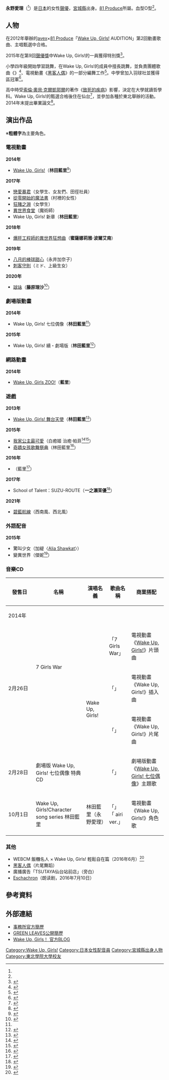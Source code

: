 {{配音員
|姓名 = 永野愛理
|類型 = 
|圖片 = Airi Eino.jpg
|圖片尺寸 = 
|圖片簡介 = 
|原名 = 
|外文名 = 永野愛理
|外文 = 日文
|羅馬拼音 =
|英文名 = 
|暱稱 = {{lang|ja|あいちゃん}}<ref name="gl">{{Cite web|date=|url=http://gl-e.jp/|title=GREEN LEAVESのホームページ|work=|author=|publisher=GREEN LEAVES|accessdate=2014-01-11|archive-date=2013-10-02|archive-url=https://web.archive.org/web/20131002133954/http://gl-e.jp/|dead-url=no}}</ref>
|其他藝名 = 
|國籍 =
|民族 =
|籍貫 = 
|出生地= {{JPN}}[[宮城縣|宮城縣]]
|生年= 1993
|生月= 1
|生日= 19
|歿年= 
|歿月= 
|歿日= 
|逝世日期 = 
|逝世地點 = 
|職業 = 
|三圍 = 
|教育程度 = 
|宗教信仰 =
|配偶 = 
|兒女 = 
|父母 = 
|出身地 = 
|出道作 = 林田藍里（[[Wake_Up,_Girls!|Wake Up, Girls!]]）<ref>{{Cite web|url=http://www.animate.tv/news/details.php?id=1374932992&p=2|title=【速報】山本寛監督『Wake Up, Girls！』キャスト発表|work=[[アニメイトTV|アニメイトTV]]|publisher=[[フロンティアワークス|フロンティアワークス]]|date=2013-07-28|accessdate=2014-01-15|archive-url=https://web.archive.org/web/20160304092055/http://www.animate.tv/news/details.php?id=1374932992&p=2|archive-date=2016-03-04|dead-url=yes}}</ref>
|代表作 = 
|活動時期 = 2014年－
|活躍年代 = 
|唱片公司 =
|所屬 = [[81_Produce|81 Produce]]
|網站 = 
|相關團體 =
|module= {{Japanese|embed=yes|japanese=永野 愛理|kana=えいの あいり|romaji=Eino Airi}}
}}
'''永野愛理'''（{{bd|1993年|1月19日|catIdx=Eino Airi}}<ref name="gl" />）是[[日本|日本]]的女性[[聲優|聲優]]，[[宮城縣|宮城縣]]出身。[[81_Produce|81 Produce]]所屬。血型O型<ref name="gl" />。

== 人物 ==
在2012年舉辦的[[avex|avex]]×[[81_Produce|81 Produce]]「[[Wake_Up,_Girls!|Wake Up, Girls!]] AUDITION」第2回動畫歌曲、主唱甄選中合格。

2015年在第9回[[聲優獎|聲優獎]]中Wake Up, Girls!的一員獲得特別獎<ref>{{Cite web|url=http://seiyuawards.jp/201503/06170044.php|title=第9回聲優獎受賞者發表|accessdate=2016-07-09|deadurl=yes|archiveurl=https://web.archive.org/web/20150325034617/http://seiyuawards.jp/201503/06170044.php|archivedate=2015-03-25}}</ref>。

小學四年級開始學習跳舞，在Wake Up, Girls!的成員中擅長跳舞，並負責團體歌曲《{{lang|ja|地下鉄ラビリンス}}》<ref>{{Cite web|url=http://www.lisani.jp/special/wug/id127632|title=『Wake Up, Girls！ 続・劇場版 前後編』9月・12月公開記念 Wake Up, Girls！ 全部見せちゃうぞ！ 第2回【永野愛理 インタビュー】|accessdate=2015-12-07|date=2015-08-15|archive-date=2015-08-15|archive-url=https://web.archive.org/web/20150815142143/http://www.lisani.jp/special/wug/id127632|dead-url=no}}</ref>、電視動畫《[[黑客人偶|黑客人偶]]》的一部分編舞工作<ref>{{Cite web|url=http://www.animate.tv/news/details.php?id=1446203073|title=『ハッカドール THE あにめ〜しょん』のキャラクターソングが5週連続リリース決定！ アニメイトTV|accessdate=2015-12-07|date=2015-10-31|archive-date=2016-03-04|archive-url=https://web.archive.org/web/20160304131136/http://www.animate.tv/news/details.php?id=1446203073|dead-url=no}}</ref>。中學曾加入羽球社並獲得區冠軍<ref name="interview">{{Cite web|url=http://wakeupgirls.jp/special/interview/yamakan_airi03.html?pSctabs|title=山本寛監督 vs「Wake Up, Girls！」 特別インタビュー企画 林田藍里役 「永野愛理」個別インタビュー|accessdate=2015-03-21|date=2014-06-13|archive-date=2020-08-12|archive-url=https://web.archive.org/web/20200812152328/https://wakeupgirls.jp/special/interview/yamakan_airi03.html?pSctabs|dead-url=no}}</ref>。

高中時受[[索倫·奧貝·克爾凱郭爾|索倫·奧貝·克爾凱郭爾]]的著作《[[致死的疾病|致死的疾病]]》影響，決定在大學就讀哲學科。Wake Up, Girls!的甄選合格後住在仙台<ref>{{Cite book
|year=2014 |title=Wake Up, Girls! COMPLETE BOOK WUGpedia 【ワグペディア】 |publisher=学研パブリッシング
|isbn=978-4-05-406056-2 |page=42}}</ref>，並參加各種於東北舉辦的活動。2014年末提出畢業論文<ref>{{Cite web|url=http://ameblo.jp/wakeupgirls/entry-11968207715.html|title=ホワイトクリスマス？？あいり|accessdate=2016-07-09|date=2014-12-23|archive-date=2016-04-18|archive-url=https://web.archive.org/web/20160418200503/http://ameblo.jp/wakeupgirls/entry-11968207715.html|dead-url=no}}</ref>。

== 演出作品 ==
※'''粗體字'''為主要角色。
=== 電視動畫 ===
'''2014年'''
* [[Wake_Up,_Girls!|Wake Up, Girls!]]（'''林田藍里'''<ref name="WUG">{{Cite web|publisher=Wake Up Girls!公式サイト|title=Staff / Cast|url=http://wakeupgirls.jp/staffcast.html|accessdate=2014-01-11|archive-date=2013-11-09|archive-url=https://web.archive.org/web/20131109153034/http://wakeupgirls.jp/staffcast.html|dead-url=no}}</ref>）
'''2017年'''
* [[戀愛暴君_(三星眼鏡的漫畫)|戀愛暴君]]（女學生、女友們、田徑社員）
* [[從零開始的魔法書|從零開始的魔法書]]（村裡的女性）
* [[狂賭之淵|狂賭之淵]]（女學生）
* [[異世界食堂|異世界食堂]]（魔術師）
* Wake Up, Girls! 新章（'''林田藍里'''）
'''2018年'''
* [[爆肝工程師的異世界狂想曲|爆肝工程師的異世界狂想曲]]（'''蜜薩娜莉雅·波爾艾南'''）
'''2019年'''
* [[八月的棒球甜心|八月的棒球甜心]]（永井加奈子）
* [[刺客守則|刺客守則]]（ミド、上級生女）
'''2020年'''
* [[球詠|球詠]]（'''藤原理沙'''<ref>{{Cite web|url=https://tamayomi.com/character/|title=登場角色|work=電視動畫「球詠」官方網站|accessdate=2019-09-20|archive-date=2019-12-13|archive-url=https://web.archive.org/web/20191213015110/https://tamayomi.com/character/|dead-url=no}}</ref>）

=== 劇場版動畫 ===
'''2014年'''
* Wake Up, Girls! 七位偶像（'''林田藍里'''<ref name="WUG" />）
'''2015年'''
* Wake Up, Girls! 續・劇場版（'''林田藍里'''<ref>{{Cite web|work=Wake Up, Girls! 続編劇場版公式サイト|url=http://wakeupgirls2.jp/news/detail.php?id=1020175|title=監督・キャストからのコメントが届きました！|accessdate=2015-03-18|archive-date=2020-09-25|archive-url=https://web.archive.org/web/20200925082142/https://wakeupgirls2.jp/news/detail.php?id=1020175|dead-url=no}}</ref>）

=== 網路動畫 ===
'''2014年'''
* [[Wake_Up,_Girls!|Wake Up, Girls ZOO!]]（'''藍里'''）

=== 遊戲 ===
'''2013年'''
* [[Wake_Up,_Girls!|Wake Up, Girls! 舞台天使]]（'''林田藍里'''<ref>{{Cite web|publisher=Wake Up, Girls! ステージの天使 公式サイト|url=http://www.wakeupgirls-social.jp/|title=公式サイト|accessdate=2014-05-25|archive-url=https://web.archive.org/web/20141015122612/http://www.wakeupgirls-social.jp/|archive-date=2014-10-15|dead-url=yes}}</ref>）
'''2015年'''
* [[我家公主最可愛|我家公主最可愛]]（白癒姬 治癒·帕菲<ref>{{Cite web|work=ウチの姫さまがいちばんカワイイ|url=https://www.cyberagent.co.jp/service/detail/id=7255|title=ウチの姫さまがいちばんカワイイ|accessdate=2015-05-22|deadurl=yes|archiveurl=https://web.archive.org/web/20150704130539/https://www.cyberagent.co.jp/service/detail/id=7255|archivedate=2015-07-04}}</ref><ref>{{Cite web|url=http://gamy.jp/uchi_hime/dictionary/girls/44367|title=白癒姫 キュア・パフィー｜お姫さま図鑑 - ウチ姫完全攻略図鑑|accessdate=2015-05-22|archive-url=https://web.archive.org/web/20150607012724/http://gamy.jp/uchi_hime/dictionary/girls/44367|archive-date=2015-06-07|dead-url=yes}}</ref>）
* [[奇蹟女孩歌舞祭典|奇蹟女孩歌舞祭典]]（林田藍里<ref>{{Cite journal|journal=[[週刊法米通|週刊法米通]]|title=キャラクター|issue=2015年8月6日号|publisher=エンターブレイン|date=2015-07-23}}</ref>）
'''2016年'''
* {{lang|ja|アイちゃんMASTER ハッピーライブ!}}（藍里<ref name="aimas">{{Cite web|url=http://studio-moriken.co.jp/april2016/|title=アイちゃんMASTER ハッピーライブ!|date=2016-04-01|accessdate=2016-04-01|deadurl=yes|archiveurl=https://web.archive.org/web/20160401041823/http://studio-moriken.co.jp/april2016/|archivedate=2016-04-01}}</ref>）
'''2017年'''
* School of Talent：SUZU-ROUTE（'''一之瀨茉優'''<ref>{{Cite web |publisher=Steamストアページ |url=http://store.steampowered.com/app/573040/?l=japanese |title=School of Talent: SUZU-ROUTE |accessdate=2017-02-23 |archive-date=2019-08-18 |archive-url=https://web.archive.org/web/20190818172103/https://store.steampowered.com/app/573040/?l=japanese |dead-url=no }}</ref>）
'''2021年'''
* [[碧藍航線|碧藍航線]]（西南風、西北風）

=== 外語配音 ===
'''2015年'''
* 驚叫少女（加緹〈[[Alia_Shawkat|Alia Shawkat]]〉）
* 變異世界（傑妮<ref>{{Cite web|publisher=[[81プロデュース|81プロデュース]]|url=http://www.81produce.co.jp/release/|title=リリース情報|accessdate=2015-05-09|archive-date=2017-12-01|archive-url=https://web.archive.org/web/20171201040007/http://www.81produce.co.jp/release/|dead-url=no}}</ref>）

=== 音樂CD ===
{| class="wikitable" style="font-size:small"
! style="width:4.5em"|發售日 !! 名稱 !! 演唱名義 !! 歌曲名稱 !! 商業搭配
|-
! colspan="5"|2014年
|-
| rowspan="3"|2月26日 || rowspan="2"|7 Girls War
| rowspan="4"|Wake Up, Girls!
| 「7 Girls War」
| 電視動畫《[[Wake_Up,_Girls!|Wake Up, Girls!]]》片頭曲
|-
| 「{{lang|ja|16歳のアガペー}}」
| 電視動畫《Wake Up, Girls!》插入曲
|-
| {{lang|ja|言の葉 青葉}}
| 「{{lang|ja|言の葉 青葉}}」
| 電視動畫《Wake Up, Girls!》片尾曲
|-
| 2月28日 || 劇場版 Wake Up, Girls! 七位偶像 特典CD
| 「{{lang|ja|タチアガレ!}}」
| 劇場版動畫《[[Wake_Up,_Girls!|Wake Up, Girls! 七位偶像]]》主題歌
|-
| 10月1日 || Wake Up, Girls!Character song series 林田藍里
| 林田藍里（永野愛理）
| 「{{lang|ja|可笑しの国}}」<br />「{{lang|ja|ワグ・ズーズー}} airi ver.」
| 電視動畫《Wake Up, Girls!》角色歌
|}

=== 其他 ===
* WEBCM 飯糰名人 × Wake Up, Girls! 輕鬆自在篇（2016年6月）<ref>{{Cite web|url=http://www.sanko-seika.co.jp/WUG/index_pc.html|title=おむすび名人PRやらせてください！キャンペーン|publisher=三幸製菓|accessdate=2016-06-06|archive-url=https://web.archive.org/web/20160608024243/http://www.sanko-seika.co.jp/WUG/index_pc.html|archive-date=2016-06-08|dead-url=yes}}</ref>
* [[黑客人偶|黑客人偶]]（片尾舞蹈）
* 廣播廣告「TSUTAYA仙台站前店」（旁白）
* [[Eschachron|Eschachron]]（朗读剧，2016年7月10日）

== 參考資料 ==
{{Reflist|2}}

== 外部連結 ==
* [https://www.81produce.co.jp/actor_search/index.php/item?id=165 事務所官方簡歷] {{Wayback|url=https://www.81produce.co.jp/actor_search/index.php/item?id=165 |date=20201009101011 }}{{ja icon}}
* [http://gl-e.jp/ GREEN LEAVES公開簡歷] {{Wayback|url=http://gl-e.jp/ |date=20131002133954 }}{{ja icon}}
* [http://ameblo.jp/wakeupgirls Wake Up, Girls！ 官方BLOG] {{Wayback|url=http://ameblo.jp/wakeupgirls |date=20210226070209 }}{{ja icon}}

{{Wake Up, Girls!}}
{{81 Produce}}
{{Authority control}}
{{DEFAULTSORT:Eino Airi}}
[[Category:Wake_Up,_Girls!|Category:Wake Up, Girls!]]
[[Category:日本女性配音員|Category:日本女性配音員]]
[[Category:宮城縣出身人物|Category:宮城縣出身人物]]
[[Category:東北學院大學校友|Category:東北學院大學校友]]